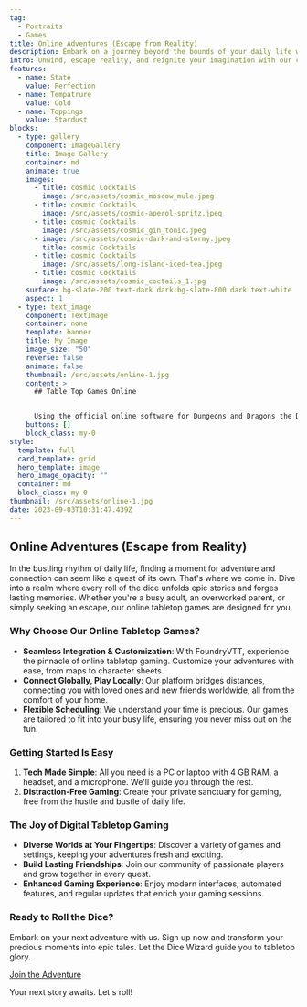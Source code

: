 ```yaml
---
tag:
  - Portraits
  - Games
title: Online Adventures (Escape from Reality)
description: Embark on a journey beyond the bounds of your daily life with Dice Wizard's Online Adventures. Our virtual tabletop games, powered by FoundryVTT, offer a seamless blend of customization, global connectivity, and flexible scheduling to fit your busy lifestyle. Dive into diverse worlds, build lasting friendships, and experience the thrill of tabletop gaming from the comfort of your home. Join us to escape reality, and let the Dice Wizard guide you to your next epic tale. Ready to roll the dice?
intro: Unwind, escape reality, and reignite your imagination with our captivating online gaming experiences! Led by expert guides and enhanced by cutting-edge tech, plunge into limitless adventures, form deep connections, and unlock pure joy. Say goodbye to daily grind and hello to your dream oasis – join us now!
features:
  - name: State
    value: Perfection
  - name: Tempatrure
    value: Cold
  - name: Toppings
    value: Stardust
blocks:
  - type: gallery
    component: ImageGallery
    title: Image Gallery
    container: md
    animate: true
    images:
      - title: cosmic Cocktails
        image: /src/assets/cosmic_moscow_mule.jpeg
      - title: cosmic Cocktails
        image: /src/assets/cosmic-aperol-spritz.jpeg
      - title: cosmic Cocktails
        image: /src/assets/cosmic_gin_tonic.jpeg
      - image: /src/assets/cosmic-dark-and-stormy.jpeg
        title: cosmic Cocktails
      - title: cosmic Cocktails
        image: /src/assets/long-island-iced-tea.jpeg
      - title: cosmic Cocktails
        image: /src/assets/cosmic_coctails_1.jpg
    surface: bg-slate-200 text-dark dark:bg-slate-800 dark:text-white
    aspect: 1
  - type: text_image
    component: TextImage
    container: none
    template: banner
    title: My Image
    image_size: "50"
    reverse: false
    animate: false
    thumbnail: /src/assets/online-1.jpg
    content: >
      ## Table Top Games Online


      Using the official online software for Dungeons and Dragons the Dice Wizard merges decades of computer nerd knowledge with lifetime of table top gaming experience to bring you the best online gaming experience possible. 
    buttons: []
    block_class: my-0
style:
  template: full
  card_template: grid
  hero_template: image
  hero_image_opacity: ""
  container: md
  block_class: my-0
thumbnail: /src/assets/online-1.jpg
date: 2023-09-03T10:31:47.439Z
---
```

## Online Adventures (Escape from Reality)

In the bustling rhythm of daily life, finding a moment for adventure and connection can seem like a quest of its own. That's where we come in. Dive into a realm where every roll of the dice unfolds epic stories and forges lasting memories. Whether you're a busy adult, an overworked parent, or simply seeking an escape, our online tabletop games are designed for you.

### Why Choose Our Online Tabletop Games?

- **Seamless Integration & Customization**: With FoundryVTT, experience the pinnacle of online tabletop gaming. Customize your adventures with ease, from maps to character sheets.
- **Connect Globally, Play Locally**: Our platform bridges distances, connecting you with loved ones and new friends worldwide, all from the comfort of your home.
- **Flexible Scheduling**: We understand your time is precious. Our games are tailored to fit into your busy life, ensuring you never miss out on the fun.

### Getting Started Is Easy

1. **Tech Made Simple**: All you need is a PC or laptop with 4 GB RAM, a headset, and a microphone. We'll guide you through the rest.
2. **Distraction-Free Gaming**: Create your private sanctuary for gaming, free from the hustle and bustle of daily life.

### The Joy of Digital Tabletop Gaming

- **Diverse Worlds at Your Fingertips**: Discover a variety of games and settings, keeping your adventures fresh and exciting.
- **Build Lasting Friendships**: Join our community of passionate players and grow together in every quest.
- **Enhanced Gaming Experience**: Enjoy modern interfaces, automated features, and regular updates that enrich your gaming sessions.

### Ready to Roll the Dice?

Embark on your next adventure with us. Sign up now and transform your precious moments into epic tales. Let the Dice Wizard guide you to tabletop glory.

[Join the Adventure](https://your-website.com/signup)

Your next story awaits. Let's roll!


